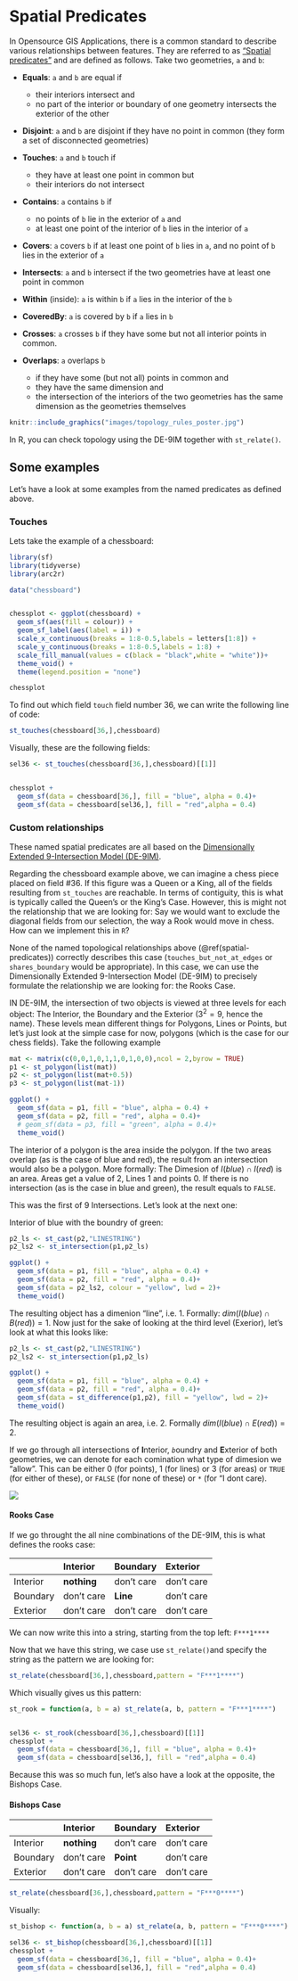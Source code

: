 # Spatial Predicates {#spatial-predicates}

In Opensource GIS Applications, there is a common standard to describe various relationships between features. They are referred to as ["Spatial predicates"](https://en.wikipedia.org/wiki/DE-9IM#Spatial_predicates) and are defined as follows. Take two geometries, `a` and `b`:

-   **Equals**: `a` and `b` are equal if

    -   their interiors intersect and
    -   no part of the interior or boundary of one geometry intersects the exterior of the other

-   **Disjoint**: `a` and `b` are disjoint if they have no point in common (they form a set of disconnected geometries)

-   **Touches**: `a` and `b` touch if

    -   they have at least one point in common but
    -   their interiors do not intersect

-   **Contains**: `a` contains `b` if

    -   no points of `b` lie in the exterior of `a` and
    -   at least one point of the interior of `b` lies in the interior of `a`

-   **Covers**: `a` covers `b` if at least one point of `b` lies in `a`, and no point of `b` lies in the exterior of `a`

-   **Intersects**: `a` and `b` intersect if the two geometries have at least one point in common

-   **Within** (inside): `a` is within `b` if `a` lies in the interior of the `b`

-   **CoveredBy**: `a` is covered by `b` if `a` lies in `b`

-   **Crosses**: `a` crosses `b` if they have some but not all interior points in common.

-   **Overlaps**: `a` overlaps `b`

    -   if they have some (but not all) points in common and
    -   they have the same dimension and
    -   the intersection of the interiors of the two geometries has the same dimension as the geometries themselves

```r
knitr::include_graphics("images/topology_rules_poster.jpg")
```

In R, you can check topology using the DE-9IM together with `st_relate()`.

## Some examples

Let's have a look at some examples from the named predicates as defined above.

<!-- ### Equals -->


<!--
/ todo: Write an example for this chapter, reusing the same dataset if possible
/  and using the data from the arc2r package
/  assignees: KimboGilda
-->

<!-- ### Disjoint -->

<!--
/ todo: Write an example for this chapter, reusing the same dataset if possible
/  and using the data from the arc2r package
/  assignees: KimboGilda
/  assignees: KimboGilda
--> 

<!-- ### Touches -->


<!--
/ todo: Write an example for this chapter, reusing the same dataset if possible
/  and using the data from the arc2r package
/  assignees: KimboGilda
-->


<!-- ### Contains -->


<!--
/ todo: Write an example for this chapter, reusing the same dataset if possible
/  and using the data from the arc2r package
/  assignees: KimboGilda
-->

<!-- ### Covers -->


<!--
/ todo: Write an example for this chapter, reusing the same dataset if possible
/  and using the data from the arc2r package
/  assignees: KimboGilda
-->

<!-- ### Intersects -->

<!--
/ todo: Write an example for this chapter, reusing the same dataset if possible
/  and using the data from the arc2r package
/  assignees: KimboGilda
-->

<!-- ### Within -->


<!--
/ todo: Write an example for this chapter, reusing the same dataset if possible
/  and using the data from the arc2r package
/  assignees: KimboGilda
-->

<!-- ### CoveredBy -->


<!--
/ todo: Write an example for this chapter, reusing the same dataset if possible
/  and using the data from the arc2r package
/  assignees: KimboGilda
-->

<!-- ### Crosses -->


<!--
/ todo: Write an example for this chapter, reusing the same dataset if possible
/  and using the data from the arc2r package
/  assignees: KimboGilda
-->

<!-- ### Overlaps -->


<!--
/ todo: Write an example for this chapter, reusing the same dataset if possible
/  and using the data from the arc2r package
/  assignees: KimboGilda
-->

### Touches

Lets take the example of a chessboard:

```r
library(sf)
library(tidyverse)
library(arc2r)

data("chessboard")


chessplot <- ggplot(chessboard) + 
  geom_sf(aes(fill = colour)) + 
  geom_sf_label(aes(label = i)) +
  scale_x_continuous(breaks = 1:8-0.5,labels = letters[1:8]) +
  scale_y_continuous(breaks = 1:8-0.5,labels = 1:8) +
  scale_fill_manual(values = c(black = "black",white = "white"))+ 
  theme_void() +
  theme(legend.position = "none") 

chessplot
```

To find out which field `touch` field number 36, we can write the following line of code:

```r
st_touches(chessboard[36,],chessboard)
```

Visually, these are the following fields:

```r
sel36 <- st_touches(chessboard[36,],chessboard)[[1]]


chessplot +
  geom_sf(data = chessboard[36,], fill = "blue", alpha = 0.4)+
  geom_sf(data = chessboard[sel36,], fill = "red",alpha = 0.4)
```

### Custom relationships

These named spatial predicates are all based on the [Dimensionally Extended 9-Intersection Model (DE-9IM)](https://en.wikipedia.org/wiki/DE-9IM#Spatial_predicates).

Regarding the chessboard example above, we can imagine a chess piece placed on field \#36. If this figure was a Queen or a King, all of the fields resulting from `st_touches` are reachable. In terms of contiguity, this is what is typically called the Queen's or the King's Case. However, this is might not the relationship that we are looking for: Say we would want to exclude the diagonal fields from our selection, the way a Rook would move in chess. How can we implement this in `R`?

None of the named topological relationships above (\@ref(spatial-predicates)) correctly describes this case (`touches_but_not_at_edges` or `shares_boundary` would be appropriate). In this case, we can use the Dimensionally Extended 9-Intersection Model (DE-9IM) to precisely formulate the relationship we are looking for: the Rooks Case.

IN DE-9IM, the intersection of two objects is viewed at three levels for each object: The Interior, the Boundary and the Exterior ($3^2= 9$, hence the name). These levels mean different things for Polygons, Lines or Points, but let's just look at the simple case for now, polygons (which is the case for our chess fields). Take the following example

```r
mat <- matrix(c(0,0,1,0,1,1,0,1,0,0),ncol = 2,byrow = TRUE)
p1 <- st_polygon(list(mat))
p2 <- st_polygon(list(mat+0.5))
p3 <- st_polygon(list(mat-1))

ggplot() +
  geom_sf(data = p1, fill = "blue", alpha = 0.4) + 
  geom_sf(data = p2, fill = "red", alpha = 0.4)+
  # geom_sf(data = p3, fill = "green", alpha = 0.4)+
  theme_void()
```

The interior of a polygon is the area inside the polygon. If the two areas overlap (as is the case of blue and red), the result from an intersection would also be a polygon. More formally: The Dimesion of $I(blue) \cap I(red)$ is an area. Areas get a value of 2, Lines 1 and points 0. If there is no intersection (as is the case in blue and green), the result equals to `FALSE`.

This was the first of 9 Intersections. Let's look at the next one:

Interior of blue with the boundry of green:

```r
p2_ls <- st_cast(p2,"LINESTRING")
p2_ls2 <- st_intersection(p1,p2_ls)

ggplot() +
  geom_sf(data = p1, fill = "blue", alpha = 0.4) + 
  geom_sf(data = p2, fill = "red", alpha = 0.4)+
  geom_sf(data = p2_ls2, colour = "yellow", lwd = 2)+
  theme_void()
```

The resulting object has a dimenion "line", i.e. 1. Formally: $dim(I(blue) \cap B(red)) = 1$. Now just for the sake of looking at the third level (Exerior), let's look at what this looks like:

```r
p2_ls <- st_cast(p2,"LINESTRING")
p2_ls2 <- st_intersection(p1,p2_ls)

ggplot() +
  geom_sf(data = p1, fill = "blue", alpha = 0.4) + 
  geom_sf(data = p2, fill = "red", alpha = 0.4)+
  geom_sf(data = st_difference(p1,p2), fill = "yellow", lwd = 2)+
  theme_void()
```

The resulting object is again an area, i.e. 2. Formally $dim(I(blue) \cap E(red)) = 2$.

If we go through all intersections of **I**nterior, *`b`*oundry and **E**xterior of both geometries, we can denote for each comination what type of dimesion we "allow". This can be either 0 (for points), 1 (for lines) or 3 (for areas) or `TRUE` (for either of these), or `FALSE` (for none of these) or `*` (for "I dont care).

![](https://postgis.net/workshops/postgis-intro/_images/de9im3.jpg)

#### Rooks Case

If we go throught the all nine combinations of the DE-9IM, this is what defines the rooks case:

|          | Interior    | Boundary   | Exterior   |
|:---------|:------------|:-----------|:-----------|
| Interior | **nothing** | don't care | don't care |
| Boundary | don't care  | **Line**   | don't care |
| Exterior | don't care  | don't care | don't care |

We can now write this into a string, starting from the top left: `F***1****`

Now that we have this string, we case use `st_relate()`and specify the string as the pattern we are looking for:

```r
st_relate(chessboard[36,],chessboard,pattern = "F***1****")
```

Which visually gives us this pattern:

```r
st_rook = function(a, b = a) st_relate(a, b, pattern = "F***1****")


sel36 <- st_rook(chessboard[36,],chessboard)[[1]]
chessplot +
  geom_sf(data = chessboard[36,], fill = "blue", alpha = 0.4)+
  geom_sf(data = chessboard[sel36,], fill = "red",alpha = 0.4)

```

Because this was so much fun, let's also have a look at the opposite, the Bishops Case.

#### Bishops Case

|          | Interior    | Boundary   | Exterior   |
|:---------|:------------|:-----------|:-----------|
| Interior | **nothing** | don't care | don't care |
| Boundary | don't care  | **Point**  | don't care |
| Exterior | don't care  | don't care | don't care |

```r
st_relate(chessboard[36,],chessboard,pattern = "F***0****")
```

Visually:

```r

st_bishop <- function(a, b = a) st_relate(a, b, pattern = "F***0****")

sel36 <- st_bishop(chessboard[36,],chessboard)[[1]]
chessplot +
  geom_sf(data = chessboard[36,], fill = "blue", alpha = 0.4)+
  geom_sf(data = chessboard[sel36,], fill = "red",alpha = 0.4)

```
